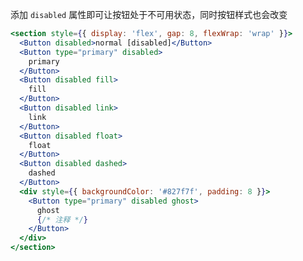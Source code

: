 添加 `disabled` 属性即可让按钮处于不可用状态，同时按钮样式也会改变

```jsx
<section style={{ display: 'flex', gap: 8, flexWrap: 'wrap' }}>
  <Button disabled>normal [disabled]</Button>
  <Button type="primary" disabled>
    primary
  </Button>
  <Button disabled fill>
    fill
  </Button>
  <Button disabled link>
    link
  </Button>
  <Button disabled float>
    float
  </Button>
  <Button disabled dashed>
    dashed
  </Button>
  <div style={{ backgroundColor: '#827f7f', padding: 8 }}>
    <Button type="primary" disabled ghost>
      ghost
      {/* 注释 */}
    </Button>
  </div>
</section>
```